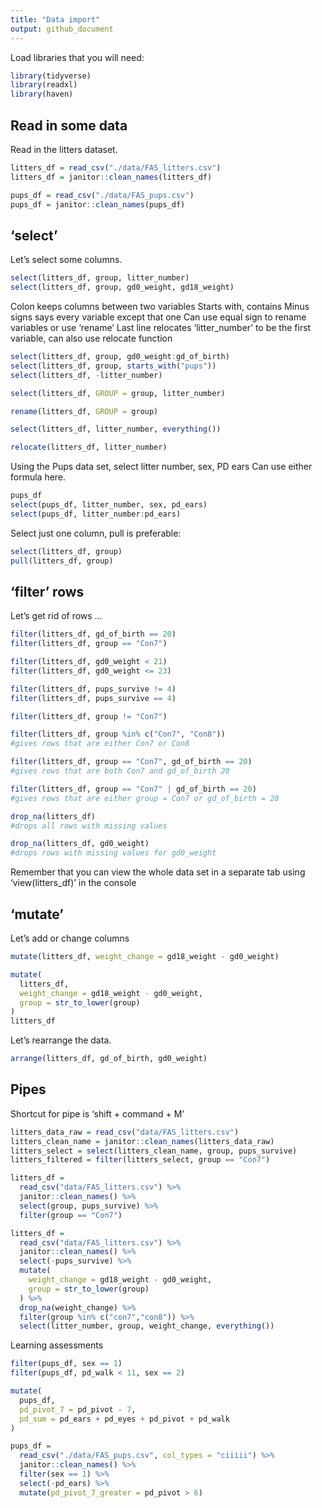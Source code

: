 ```yaml
---
title: "Data import"
output: github_document
---
```


Load libraries that you will need:

```r
library(tidyverse)
library(readxl)
library(haven)
```

## Read in some data

Read in the litters dataset.

```r
litters_df = read_csv("./data/FAS_litters.csv")
litters_df = janitor::clean_names(litters_df)

pups_df = read_csv("./data/FAS_pups.csv")
pups_df = janitor::clean_names(pups_df)
```


## 'select'

Let's select some columns.

```r
select(litters_df, group, litter_number)
select(litters_df, group, gd0_weight, gd18_weight)

```

Colon keeps columns between two variables
Starts with, contains
Minus signs says every variable except that one
Can use equal sign to rename variables or use 'rename'
Last line relocates 'litter_number' to be the first variable, can also use relocate function

```r
select(litters_df, group, gd0_weight:gd_of_birth)
select(litters_df, group, starts_with("pups"))
select(litters_df, -litter_number)

select(litters_df, GROUP = group, litter_number)

rename(litters_df, GROUP = group)

select(litters_df, litter_number, everything())

relocate(litters_df, litter_number)
```

Using the Pups data set, select litter number, sex, PD ears
Can use either formula here.

```r
pups_df
select(pups_df, litter_number, sex, pd_ears)
select(pups_df, litter_number:pd_ears)
```

Select just one column, pull is preferable:
```r
select(litters_df, group)
pull(litters_df, group)
```

## 'filter' rows

Let's get rid of rows ...

```r
filter(litters_df, gd_of_birth == 20)
filter(litters_df, group == "Con7")

filter(litters_df, gd0_weight < 21)
filter(litters_df, gd0_weight <= 23)

filter(litters_df, pups_survive != 4)
filter(litters_df, pups_survive == 4)

filter(litters_df, group != "Con7")

filter(litters_df, group %in% c("Con7", "Con8"))
#gives rows that are either Con7 or Con8

filter(litters_df, group == "Con7", gd_of_birth == 20)
#gives rows that are both Con7 and gd_of_birth 20

filter(litters_df, group == "Con7" | gd_of_birth == 20)
#gives rows that are either group = Con7 or gd_of_birth = 20

drop_na(litters_df)
#drops all rows with missing values

drop_na(litters_df, gd0_weight)
#drops rows with missing values for gd0_weight

```

Remember that you can view the whole data set in a separate tab using 'view(litters_df)' in the console

## 'mutate'

Let's add or change columns

```r
mutate(litters_df, weight_change = gd18_weight - gd0_weight)

mutate(
  litters_df,
  weight_change = gd18_weight - gd0_weight,
  group = str_to_lower(group)
)
litters_df

```

Let's rearrange the data.

```r
arrange(litters_df, gd_of_birth, gd0_weight)
```

## Pipes

Shortcut for pipe is 'shift + command + M'

```r
litters_data_raw = read_csv("data/FAS_litters.csv")
litters_clean_name = janitor::clean_names(litters_data_raw)
litters_select = select(litters_clean_name, group, pups_survive)
litters_filtered = filter(litters_select, group == "Con7")

litters_df = 
  read_csv("data/FAS_litters.csv") %>%
  janitor::clean_names() %>%
  select(group, pups_survive) %>% 
  filter(group == "Con7")

litters_df = 
  read_csv("data/FAS_litters.csv") %>%
  janitor::clean_names() %>%
  select(-pups_survive) %>% 
  mutate(
    weight_change = gd18_weight - gd0_weight,
    group = str_to_lower(group)
  ) %>% 
  drop_na(weight_change) %>% 
  filter(group %in% c("con7","con8")) %>% 
  select(litter_number, group, weight_change, everything())

```

Learning assessments

```r
filter(pups_df, sex == 1)
filter(pups_df, pd_walk < 11, sex == 2)

mutate(
  pups_df,
  pd_pivot_7 = pd_pivot - 7,
  pd_sum = pd_ears + pd_eyes + pd_pivot + pd_walk
)

pups_df =
  read_csv("./data/FAS_pups.csv", col_types = "ciiiii") %>% 
  janitor::clean_names() %>% 
  filter(sex == 1) %>% 
  select(-pd_ears) %>% 
  mutate(pd_pivot_7_greater = pd_pivot > 6)
```